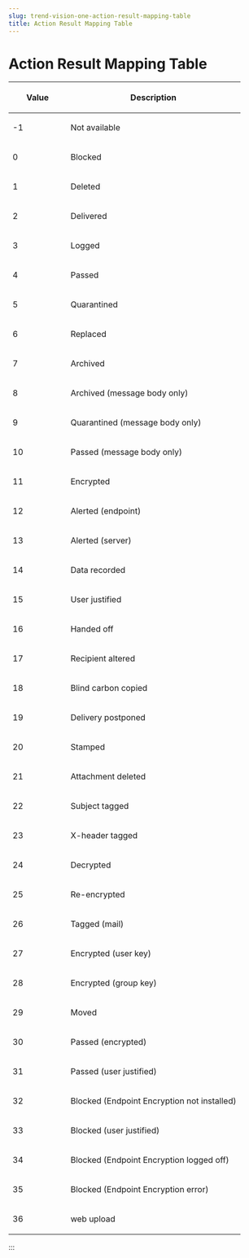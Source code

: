 ```yaml
---
slug: trend-vision-one-action-result-mapping-table
title: Action Result Mapping Table
---
```

# Action Result Mapping Table

<table>
<colgroup>
<col style="width: 25%" />
<col style="width: 75%" />
</colgroup>
<thead>
<tr>
<th><p>Value</p></th>
<th><p>Description</p></th>
</tr>
</thead>
<tbody>
<tr>
<td><p>-1</p></td>
<td><p>Not available</p></td>
</tr>
<tr>
<td><p>0</p></td>
<td><p>Blocked</p></td>
</tr>
<tr>
<td><p>1</p></td>
<td><p>Deleted</p></td>
</tr>
<tr>
<td><p>2</p></td>
<td><p>Delivered</p></td>
</tr>
<tr>
<td><p>3</p></td>
<td><p>Logged</p></td>
</tr>
<tr>
<td><p>4</p></td>
<td><p>Passed</p></td>
</tr>
<tr>
<td><p>5</p></td>
<td><p>Quarantined</p></td>
</tr>
<tr>
<td><p>6</p></td>
<td><p>Replaced</p></td>
</tr>
<tr>
<td><p>7</p></td>
<td><p>Archived</p></td>
</tr>
<tr>
<td><p>8</p></td>
<td><p>Archived (message body only)</p></td>
</tr>
<tr>
<td><p>9</p></td>
<td><p>Quarantined (message body only)</p></td>
</tr>
<tr>
<td><p>10</p></td>
<td><p>Passed (message body only)</p></td>
</tr>
<tr>
<td><p>11</p></td>
<td><p>Encrypted</p></td>
</tr>
<tr>
<td><p>12</p></td>
<td><p>Alerted (endpoint)</p></td>
</tr>
<tr>
<td><p>13</p></td>
<td><p>Alerted (server)</p></td>
</tr>
<tr>
<td><p>14</p></td>
<td><p>Data recorded</p></td>
</tr>
<tr>
<td><p>15</p></td>
<td><p>User justified</p></td>
</tr>
<tr>
<td><p>16</p></td>
<td><p>Handed off</p></td>
</tr>
<tr>
<td><p>17</p></td>
<td><p>Recipient altered</p></td>
</tr>
<tr>
<td><p>18</p></td>
<td><p>Blind carbon copied</p></td>
</tr>
<tr>
<td><p>19</p></td>
<td><p>Delivery postponed</p></td>
</tr>
<tr>
<td><p>20</p></td>
<td><p>Stamped</p></td>
</tr>
<tr>
<td><p>21</p></td>
<td><p>Attachment deleted</p></td>
</tr>
<tr>
<td><p>22</p></td>
<td><p>Subject tagged</p></td>
</tr>
<tr>
<td><p>23</p></td>
<td><p>X-header tagged</p></td>
</tr>
<tr>
<td><p>24</p></td>
<td><p>Decrypted</p></td>
</tr>
<tr>
<td><p>25</p></td>
<td><p>Re-encrypted</p></td>
</tr>
<tr>
<td><p>26</p></td>
<td><p>Tagged (mail)</p></td>
</tr>
<tr>
<td><p>27</p></td>
<td><p>Encrypted (user key)</p></td>
</tr>
<tr>
<td><p>28</p></td>
<td><p>Encrypted (group key)</p></td>
</tr>
<tr>
<td><p>29</p></td>
<td><p>Moved</p></td>
</tr>
<tr>
<td><p>30</p></td>
<td><p>Passed (encrypted)</p></td>
</tr>
<tr>
<td><p>31</p></td>
<td><p>Passed (user justified)</p></td>
</tr>
<tr>
<td><p>32</p></td>
<td><p>Blocked (Endpoint Encryption not installed)</p></td>
</tr>
<tr>
<td><p>33</p></td>
<td><p>Blocked (user justified)</p></td>
</tr>
<tr>
<td><p>34</p></td>
<td><p>Blocked (Endpoint Encryption logged off)</p></td>
</tr>
<tr>
<td><p>35</p></td>
<td><p>Blocked (Endpoint Encryption error)</p></td>
</tr>
<tr>
<td><p>36</p></td>
<td><p>web upload</p></td>
</tr>
</tbody>
</table>
:::
